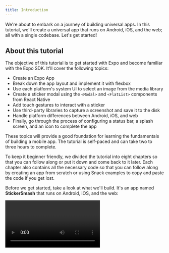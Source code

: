 ```yaml
---
title: Introduction
---
```



We're about to embark on a journey of building universal apps. In this tutorial, we'll create a universal app that runs on Android, iOS, and the web; all with a single codebase. Let's get started!

## About this tutorial

The objective of this tutorial is to get started with Expo and become familiar with the Expo SDK. It'll cover the following topics:

- Create an Expo App
- Break down the app layout and implement it with flexbox
- Use each platform's system UI to select an image from the media library
- Create a sticker modal using the `<Modal>` and `<FlatList>` components from React Native
- Add touch gestures to interact with a sticker
- Use third-party libraries to capture a screenshot and save it to the disk
- Handle platform differences between Android, iOS, and web
- Finally, go through the process of configuring a status bar, a splash screen, and an icon to complete the app

These topics will provide a good foundation for learning the fundamentals of building a mobile app. The tutorial is self-paced and can take two to three hours to complete.

To keep it beginner friendly, we divided the tutorial into eight chapters so that you can follow along or put it down and come back to it later. Each chapter also contains all the necessary code so that you can follow along by creating an app from scratch or using Snack examples to copy and paste the code if you get lost.

Before we get started, take a look at what we'll build. It's an app named **StickerSmash** that runs on Android, iOS, and the web:

<Video file="tutorial/final.mp4" />

## How to use this tutorial

We believe in [learning by doing](https://en.wikipedia.org/wiki/Learning-by-doing) so this tutorial emphasizes doing over explaining. You can follow along the journey of building the app by creating the app from scratch.

Throughout the tutorial, any important code or code that has changed between examples will be <Highlight>highlighted in yellow</Highlight>. You can hover over the highlights (on desktop) or tap them (on mobile) to see more context on the change. For example, the code highlighted in the snippet below explains what it does:

<SnackInline label="Hello world">

{/* prettier-ignore */}
```jsx
import { StyleSheet, Text, View } from 'react-native';

export default function App() {
  return (
    <View style={styles.container}>    
      /* @info This used to say, "Open up App.js to start working on your app!". Now it's "Hello world!". */<Text>Hello world!</Text>/* @end */      
    </View>
  );
}

const styles = StyleSheet.create({
  container: {
    flex: 1,
    backgroundColor: '#fff',
    alignItems: 'center',
    justifyContent: 'center',
  },
});
```

</SnackInline>

> **Wait, what is this "Open in Snack" button?**
>
> Snack is a web-based editor that works similarly to an Expo project. It's a great way to share code snippets and experiment without downloading any tools on your computer.
>
> Go ahead, press the above button. You will see the above code running in a Snack. Try to switch between iOS, Android, or the web tabs. You can also open it on your device in the Expo Go app from the **My device** tab.
>
> Throughout this tutorial, use Snack to copy and paste the code into your own project on your computer. We will continue to provide Snacks for each module, but **we recommend you create the app on your machine to go through the experience of building the app**.

## Next steps

If you're already familiar with Expo, feel free to jump ahead to specific chapters. However, if you'd like to start from scratch, continue to the next chapter in which we will learn [how to create your first app with Expo](/tutorial/create-your-first-app).
